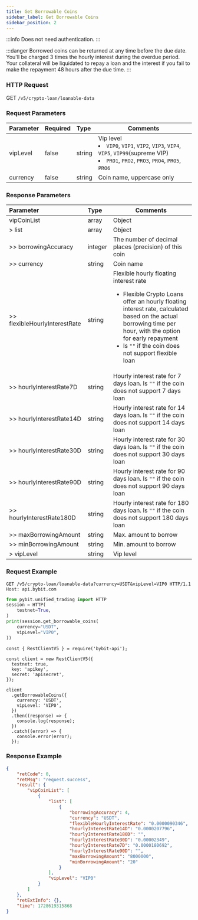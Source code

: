 ```yaml
---
title: Get Borrowable Coins
sidebar_label: Get Borrowable Coins
sidebar_position: 2
---
```

:::info
Does not need authentication.
:::

:::danger
Borrowed coins can be returned at any time before the due date. You'll be charged 3 times the hourly interest during the overdue period. Your collateral will be liquidated to repay a loan and the interest if you fail to make the repayment 48 hours after the due time.
:::

### HTTP Request
GET `/v5/crypto-loan/loanable-data`

### Request Parameters
| Parameter | Required | Type | Comments|
|:----- |:-------|:-----|------ |
|vipLevel|false|string|Vip level <li>`VIP0`, `VIP1`, `VIP2`, `VIP3`, `VIP4`, `VIP5`, `VIP99`(supreme VIP)</li><li>`PRO1`, `PRO2`, `PRO3`, `PRO4`, `PRO5`, `PRO6`</li>|
|currency|false|string|Coin name, uppercase only |

### Response Parameters
| Parameter | Type | Comments|
|:----- |:-----|----- |
|vipCoinList|array|Object|
|> list|array |Object |
|>> borrowingAccuracy|integer |The number of decimal places (precision) of this coin|
|>> currency|string |Coin name|
|>> flexibleHourlyInterestRate|string |Flexible hourly floating interest rate <ul><li>Flexible Crypto Loans offer an hourly floating interest rate, calculated based on the actual borrowing time per hour, with the option for early repayment</li><li>Is `""` if the coin does not support flexible loan</li></ul>|
|>> hourlyInterestRate7D|string |Hourly interest rate for 7 days loan. Is `""` if the coin does not support 7 days loan|
|>> hourlyInterestRate14D|string |Hourly interest rate for 14 days loan. Is `""` if the coin does not support 14 days loan|
|>> hourlyInterestRate30D|string |Hourly interest rate for 30 days loan. Is `""` if the coin does not support 30 days loan|
|>> hourlyInterestRate90D|string |Hourly interest rate for 90 days loan. Is `""` if the coin does not support 90 days loan|
|>> hourlyInterestRate180D|string |Hourly interest rate for 180 days loan. Is `""` if the coin does not support 180 days loan|
|>> maxBorrowingAmount|string |Max. amount to borrow|
|>> minBorrowingAmount|string |Min. amount to borrow|
|> vipLevel|string |Vip level |

### Request Example

<Tabs groupId="programming-languages">
<TabItem value="http" label="HTTP">

```http
GET /v5/crypto-loan/loanable-data?currency=USDT&vipLevel=VIP0 HTTP/1.1
Host: api.bybit.com
```

</TabItem>
<TabItem value="python" label="Python">

```python
from pybit.unified_trading import HTTP
session = HTTP(
    testnet=True,
)
print(session.get_borrowable_coins(
    currency="USDT",
    vipLevel="VIP0",
))
```

</TabItem>

<TabItem value="Node" label="Node.js">

```n4js
const { RestClientV5 } = require('bybit-api');

const client = new RestClientV5({
  testnet: true,
  key: 'apikey',
  secret: 'apisecret',
});

client
  .getBorrowableCoins({
    currency: 'USDT',
    vipLevel: 'VIP0',
  })
  .then((response) => {
    console.log(response);
  })
  .catch((error) => {
    console.error(error);
  });
```

</TabItem>
</Tabs>

### Response Example

```json
{
    "retCode": 0,
    "retMsg": "request.success",
    "result": {
        "vipCoinList": [
            {
                "list": [
                    {
                        "borrowingAccuracy": 4,
                        "currency": "USDT",
                        "flexibleHourlyInterestRate": "0.0000090346",
                        "hourlyInterestRate14D": "0.0000207796",
                        "hourlyInterestRate180D": "",
                        "hourlyInterestRate30D": "0.00002349",
                        "hourlyInterestRate7D": "0.0000180692",
                        "hourlyInterestRate90D": "",
                        "maxBorrowingAmount": "8000000",
                        "minBorrowingAmount": "20"
                    }
                ],
                "vipLevel": "VIP0"
            }
        ]
    },
    "retExtInfo": {},
    "time": 1728619315868
}
```

